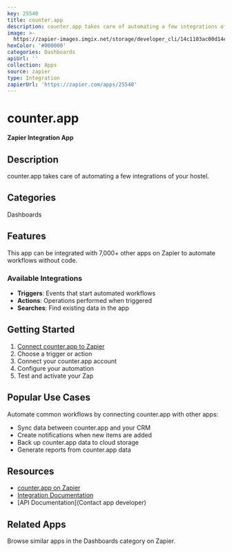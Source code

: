 ```yaml
---
key: 25540
title: counter.app
description: counter.app takes care of automating a few integrations of your hostel.
image: >-
  https://zapier-images.imgix.net/storage/developer_cli/14c1103ac00d14eca7f3b01bf86ad274_2.png?auto=format%2Ccompress&ixlib=python-3.0.0&q=50
hexColor: '#000000'
categories: Dashboards
apiUrl: ''
collection: Apps
source: zapier
type: Integration
zapierUrl: 'https://zapier.com/apps/25540'
---
```

# counter.app

**Zapier Integration App**

## Description

counter.app takes care of automating a few integrations of your hostel.

## Categories

Dashboards

## Features

This app can be integrated with 7,000+ other apps on Zapier to automate workflows without code.

### Available Integrations

- **Triggers**: Events that start automated workflows
- **Actions**: Operations performed when triggered
- **Searches**: Find existing data in the app

## Getting Started

1. [Connect counter.app to Zapier](https://zapier.com/apps/25540)
2. Choose a trigger or action
3. Connect your counter.app account
4. Configure your automation
5. Test and activate your Zap

## Popular Use Cases

Automate common workflows by connecting counter.app with other apps:

- Sync data between counter.app and your CRM
- Create notifications when new items are added
- Back up counter.app data to cloud storage
- Generate reports from counter.app data

## Resources

- [counter.app on Zapier](https://zapier.com/apps/25540)
- [Integration Documentation](https://zapier.com/apps/25540/integrations)
- [API Documentation](Contact app developer)

## Related Apps

Browse similar apps in the Dashboards category on Zapier.
